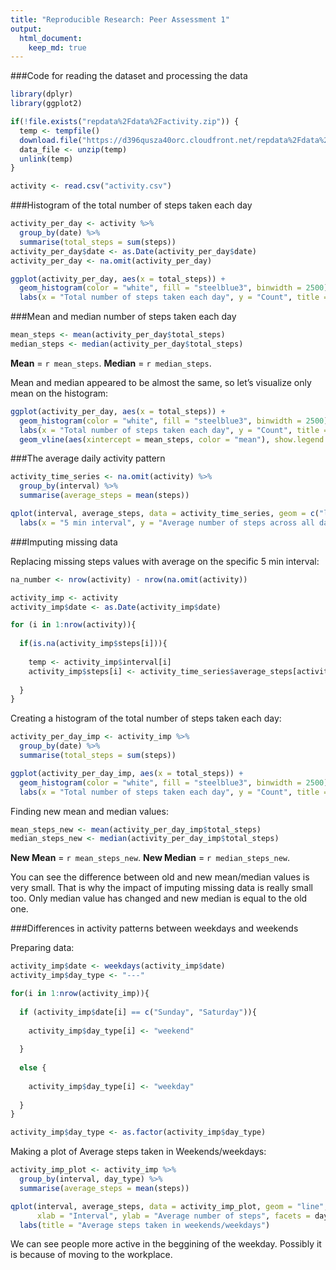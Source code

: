 ---
title: "Reproducible Research: Peer Assessment 1"
output: 
  html_document:
    keep_md: true
---




###Code for reading the dataset and processing the data

```{r, message=FALSE, warning=FALSE}
library(dplyr)
library(ggplot2)

if(!file.exists("repdata%2Fdata%2Factivity.zip")) {
  temp <- tempfile()
  download.file("https://d396qusza40orc.cloudfront.net/repdata%2Fdata%2Factivity.zip",temp)
  data_file <- unzip(temp)
  unlink(temp)
}

activity <- read.csv("activity.csv")

```


###Histogram of the total number of steps taken each day

```{r, message=FALSE, warning=FALSE}

activity_per_day <- activity %>%
  group_by(date) %>%
  summarise(total_steps = sum(steps))
activity_per_day$date <- as.Date(activity_per_day$date)
activity_per_day <- na.omit(activity_per_day)

ggplot(activity_per_day, aes(x = total_steps)) +
  geom_histogram(color = "white", fill = "steelblue3", binwidth = 2500) + 
  labs(x = "Total number of steps taken each day", y = "Count", title = "Histogram of total number of steps taken each day")

```


###Mean and median number of steps taken each day

```{r, message=FALSE, warning=FALSE}
mean_steps <- mean(activity_per_day$total_steps)
median_steps <- median(activity_per_day$total_steps)

```

__Mean__ = `r mean_steps`.
__Median__ = `r median_steps`.

Mean and median appeared to be almost the same, so let's visualize only mean on the histogram:

```{r, message=FALSE, warning=FALSE}
ggplot(activity_per_day, aes(x = total_steps)) +
  geom_histogram(color = "white", fill = "steelblue3", binwidth = 2500) + 
  labs(x = "Total number of steps taken each day", y = "Count", title = "Histogram of total number of steps     taken each day") + 
  geom_vline(aes(xintercept = mean_steps, color = "mean"), show.legend = T, size = 2)

```


###The average daily activity pattern

```{r, message=FALSE, warning=FALSE}
activity_time_series <- na.omit(activity) %>%
  group_by(interval) %>%
  summarise(average_steps = mean(steps))

qplot(interval, average_steps, data = activity_time_series, geom = c("line")) + 
  labs(x = "5 min interval", y = "Average number of steps across all days", title = "Graph of average number of steps")

```


###Imputing missing data

Replacing missing steps values with average on the specific 5 min interval:
```{r, message=FALSE, warning=FALSE}
na_number <- nrow(activity) - nrow(na.omit(activity))

activity_imp <- activity
activity_imp$date <- as.Date(activity_imp$date)

for (i in 1:nrow(activity)){
  
  if(is.na(activity_imp$steps[i])){
    
    temp <- activity_imp$interval[i]
    activity_imp$steps[i] <- activity_time_series$average_steps[activity_time_series$interval == temp]
    
  }
}

```

Creating a histogram of the total number of steps taken each day:
```{r}
activity_per_day_imp <- activity_imp %>%
  group_by(date) %>%
  summarise(total_steps = sum(steps))

ggplot(activity_per_day_imp, aes(x = total_steps)) +
  geom_histogram(color = "white", fill = "steelblue3", binwidth = 2500) + 
  labs(x = "Total number of steps taken each day", y = "Count", title = "Histogram of total number of steps taken each day")

```

Finding new mean and median values:
```{r}
mean_steps_new <- mean(activity_per_day_imp$total_steps)
median_steps_new <- median(activity_per_day_imp$total_steps)

```

__New Mean__ = `r mean_steps_new`.
__New Median__ = `r median_steps_new`.

You can see the difference between old and new mean/median values is very small. That is why the impact of imputing missing data is really small too. Only median value has changed and new median is equal to the old one.


###Differences in activity patterns between weekdays and weekends

Preparing data:
```{r, message=FALSE, warning=FALSE}
activity_imp$date <- weekdays(activity_imp$date)
activity_imp$day_type <- "---"

for(i in 1:nrow(activity_imp)){
  
  if (activity_imp$date[i] == c("Sunday", "Saturday")){
    
    activity_imp$day_type[i] <- "weekend"
    
  } 
  
  else {
    
    activity_imp$day_type[i] <- "weekday"
    
  }
}

activity_imp$day_type <- as.factor(activity_imp$day_type)

```

Making a plot of Average steps taken in Weekends/weekdays:
```{r, message=FALSE, warning=FALSE}
activity_imp_plot <- activity_imp %>%
  group_by(interval, day_type) %>%
  summarise(average_steps = mean(steps))

qplot(interval, average_steps, data = activity_imp_plot, geom = "line",
      xlab = "Interval", ylab = "Average number of steps", facets = day_type ~.)+
  labs(title = "Average steps taken in weekends/weekdays")

```


We can see people more active in the beggining of the weekday. Possibly it is because of moving to the workplace.

